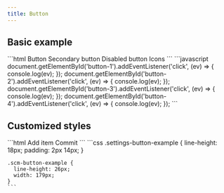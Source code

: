 ```yaml
---
title: Button
---
```




<Imports />
<PageSwitcher />
<FormControlInfo />

## Basic example

<BasicExample />

<Tabs>
  <TabItem label="HTML">
    ```html
    <vscode-button id="button-1">Button</vscode-button>
    <vscode-button id="button-2" secondary>Secondary button</vscode-button>
    <vscode-button id="button-3" disabled>Disabled button</vscode-button>
    <vscode-button id="button-4" icon="account" icon-after="chevron-right">Icons</vscode-button>
    ```
  </TabItem>
  <TabItem label="JavaScript">
    ```javascript
    document.getElementById('button-1').addEventListener('click', (ev) => {
      console.log(ev);
    });
    document.getElementById('button-2').addEventListener('click', (ev) => {
      console.log(ev);
    });
    document.getElementById('button-3').addEventListener('click', (ev) => {
      console.log(ev);
    });
    document.getElementById('button-4').addEventListener('click', (ev) => {
      console.log(ev);
    });
    ```
  </TabItem>
</Tabs>

## Customized styles

<CustomizedStyles />

<Tabs>
  <TabItem label="HTML">
    ```html
    <vscode-button class="settings-button-example">Add item</vscode-button>
    <vscode-button class="scm-button-example" icon="check">Commit</vscode-button>
    ```
  </TabItem>
  <TabItem label="CSS">
    ```css
    .settings-button-example {
      line-height: 18px;
      padding: 2px 14px;
    }

    .scm-button-example {
      line-height: 26px;
      width: 179px;
    }
    ```
  </TabItem>
</Tabs>
